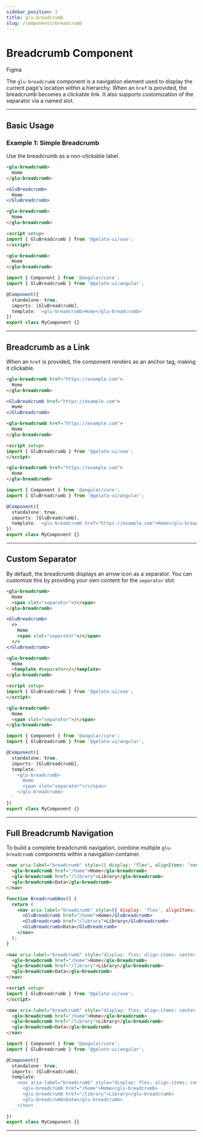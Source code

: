 ```yaml
---
sidebar_position: 2
title: glu-breadcrumb
slug: /components/breadcrumb
---
```


# Breadcrumb Component


<p>
  <glu-button target="_blank" rel="noopener noreferrer" href="https://www.figma.com/design/jSs4mJxj7dJbXsCE1IHtqt/GelatoUI-Design-System-(V-0.1.0)?node-id=325-6919&p=f&t=QsMKFgYzFn6Cdpu3-0">Figma</glu-button>
</p>

The `glu-breadcrumb` component is a navigation element used to display the current page's location within a hierarchy. When an `href` is provided, the breadcrumb becomes a clickable link. It also supports customization of the separator via a named slot.

---

## Basic Usage

### Example 1: Simple Breadcrumb

Use the breadcrumb as a non-clickable label.

<Tabs>
  <TabItem value="html" label="HTML">

  ```html live
  <glu-breadcrumb>
    Home
  </glu-breadcrumb>
  ```

  </TabItem>
  <TabItem value="jsx" label="React">

  ```jsx live
  <GluBreadcrumb>
    Home
  </GluBreadcrumb>
  ```

  </TabItem>
  <TabItem value="vue" label="Vue">

  ```html live
  <glu-breadcrumb>
    Home
  </glu-breadcrumb>

  <script setup>
  import { GluBreadcrumb } from '@gelato-ui/vue';
  </script>
  ```

  </TabItem>
  <TabItem value="angular" label="Angular">

  ```html live
  <glu-breadcrumb>
    Home
  </glu-breadcrumb>
  ```

  ```ts live
  import { Component } from '@angular/core';
  import { GluBreadcrumb } from '@gelato-ui/angular';

  @Component({
    standalone: true,
    imports: [GluBreadcrumb],
    template: `<glu-breadcrumb>Home</glu-breadcrumb>`
  })
  export class MyComponent {}
  ```
  </TabItem>
</Tabs>

---

## Breadcrumb as a Link

When an `href` is provided, the component renders as an anchor tag, making it clickable.

<Tabs>
  <TabItem value="html" label="HTML">

  ```html live
  <glu-breadcrumb href="https://example.com">
    Home
  </glu-breadcrumb>
  ```

  </TabItem>
  <TabItem value="jsx" label="React">

  ```jsx live
  <GluBreadcrumb href="https://example.com">
    Home
  </GluBreadcrumb>
  ```

  </TabItem>
  <TabItem value="vue" label="Vue">

  ```html live
  <glu-breadcrumb href="https://example.com">
    Home
  </glu-breadcrumb>

  <script setup>
  import { GluBreadcrumb } from '@gelato-ui/vue';
  </script>
  ```

  </TabItem>
  <TabItem value="angular" label="Angular">

  ```html live
  <glu-breadcrumb href="https://example.com">
    Home
  </glu-breadcrumb>
  ```

  ```ts live
  import { Component } from '@angular/core';
  import { GluBreadcrumb } from '@gelato-ui/angular';

  @Component({
    standalone: true,
    imports: [GluBreadcrumb],
    template: `<glu-breadcrumb href="https://example.com">Home</glu-breadcrumb>`
  })
  export class MyComponent {}
  ```
  </TabItem>
</Tabs>

---

## Custom Separator

By default, the breadcrumb displays an arrow icon as a separator. You can customize this by providing your own content for the `separator` slot.

<Tabs>
  <TabItem value="html" label="HTML">

  ```html live
  <glu-breadcrumb>
    Home
    <span slot="separator">/</span>
  </glu-breadcrumb>
  ```

  </TabItem>
  <TabItem value="jsx" label="React">

  ```jsx live
  <GluBreadcrumb>
    <>
      Home
      <span slot="separator">/</span>
    </>
  </GluBreadcrumb>
  ```

  </TabItem>
  <TabItem value="vue" label="Vue">

  ```html live
  <glu-breadcrumb>
    Home
    <template #separator>/</template>
  </glu-breadcrumb>

  <script setup>
  import { GluBreadcrumb } from '@gelato-ui/vue';
  </script>
  ```

  </TabItem>
  <TabItem value="angular" label="Angular">

  ```html live
  <glu-breadcrumb>
    Home
    <span slot="separator">/</span>
  </glu-breadcrumb>
  ```

  ```ts live
  import { Component } from '@angular/core';
  import { GluBreadcrumb } from '@gelato-ui/angular';

  @Component({
    standalone: true,
    imports: [GluBreadcrumb],
    template: `
      <glu-breadcrumb>
        Home
        <span slot="separator">/</span>
      </glu-breadcrumb>
    `
  })
  export class MyComponent {}
  ```
  </TabItem>
</Tabs>

---

## Full Breadcrumb Navigation

To build a complete breadcrumb navigation, combine multiple `glu-breadcrumb` components within a navigation container.

<Tabs>
  <TabItem value="html" label="HTML">

  ```html live
  <nav aria-label="breadcrumb" style={{ display: 'flex', alignItems: 'center', gap: '0.75rem' }}>
    <glu-breadcrumb href="/home">Home</glu-breadcrumb>
    <glu-breadcrumb href="/library">Library</glu-breadcrumb>
    <glu-breadcrumb>Data</glu-breadcrumb>
  </nav>
  ```

  </TabItem>
  <TabItem value="jsx" label="React">

  ```jsx live
  function BreadcrumbNav() {
    return (
      <nav aria-label="breadcrumb" style={{ display: 'flex', alignItems: 'center' }}>
        <GluBreadcrumb href="/home">Home</GluBreadcrumb>
        <GluBreadcrumb href="/library">Library</GluBreadcrumb>
        <GluBreadcrumb>Data</GluBreadcrumb>
      </nav>
    );
  }
  ```

  </TabItem>
  <TabItem value="vue" label="Vue">

  ```html live
  <nav aria-label="breadcrumb" style="display: flex; align-items: center;">
    <glu-breadcrumb href="/home">Home</glu-breadcrumb>
    <glu-breadcrumb href="/library">Library</glu-breadcrumb>
    <glu-breadcrumb>Data</glu-breadcrumb>
  </nav>

  <script setup>
  import { GluBreadcrumb } from '@gelato-ui/vue';
  </script>
  ```

  </TabItem>
  <TabItem value="angular" label="Angular">

  ```html live
  <nav aria-label="breadcrumb" style="display: flex; align-items: center;">
    <glu-breadcrumb href="/home">Home</glu-breadcrumb>
    <glu-breadcrumb href="/library">Library</glu-breadcrumb>
    <glu-breadcrumb>Data</glu-breadcrumb>
  </nav>
  ```

  ```ts live
  import { Component } from '@angular/core';
  import { GluBreadcrumb } from '@gelato-ui/angular';

  @Component({
    standalone: true,
    imports: [GluBreadcrumb],
    template: `
      <nav aria-label="breadcrumb" style="display: flex; align-items: center;">
        <glu-breadcrumb href="/home">Home</glu-breadcrumb>
        <glu-breadcrumb href="/library">Library</glu-breadcrumb>
        <glu-breadcrumb>Data</glu-breadcrumb>
      </nav>
    `
  })
  export class MyComponent {}
  ```
  </TabItem>
</Tabs>

---

<BreadcrumbReadme />
